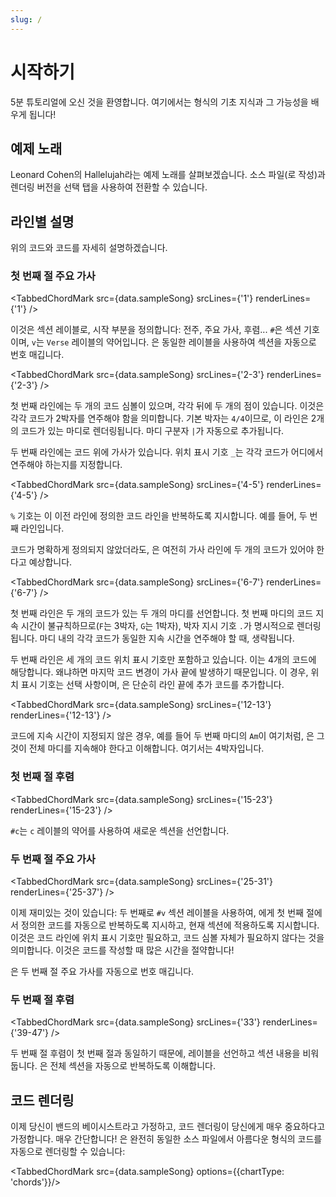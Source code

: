 ```yaml
---
slug: /
---
```



# 시작하기

<CM/> 5분 튜토리얼에 오신 것을 환영합니다. 여기에서는 형식의 기초 지식과 그 가능성을 배우게 됩니다!

## 예제 노래

Leonard Cohen의 Hallelujah라는 예제 노래를 살펴보겠습니다.
소스 파일(<CM/>로 작성)과 렌더링 버전을 선택 탭을 사용하여 전환할 수 있습니다.

<TabbedChordMark src={data.sampleSong} />

## 라인별 설명

위의 코드와 코드를 자세히 설명하겠습니다.

### 첫 번째 절 주요 가사

<TabbedChordMark src={data.sampleSong} srcLines={'1'} renderLines={'1'} />

이것은 섹션 레이블로, 시작 부분을 정의합니다: 전주, 주요 가사, 후렴...
`#`은 섹션 기호이며, `v`는 `Verse` 레이블의 약어입니다.
<CM/>은 동일한 레이블을 사용하여 섹션을 자동으로 번호 매깁니다.

<TabbedChordMark src={data.sampleSong} srcLines={'2-3'} renderLines={'2-3'} />

첫 번째 라인에는 두 개의 코드 심볼이 있으며, 각각 뒤에 두 개의 점이 있습니다. 이것은 각각 코드가 2박자를 연주해야 함을 의미합니다.
기본 박자는 `4/4`이므로, 이 라인은 2개의 코드가 있는 마디로 렌더링됩니다.
마디 구분자 `|`가 자동으로 추가됩니다.

두 번째 라인에는 코드 위에 가사가 있습니다. 위치 표시 기호 `_`는 각각 코드가 어디에서 연주해야 하는지를 지정합니다.

<TabbedChordMark src={data.sampleSong} srcLines={'4-5'} renderLines={'4-5'} />

`%` 기호는 <CM/>이 이전 라인에 정의한 코드 라인을 반복하도록 지시합니다. 예를 들어, 두 번째 라인입니다.

코드가 명확하게 정의되지 않았더라도, <CM/>은 여전히 가사 라인에 두 개의 코드가 있어야 한다고 예상합니다.

<TabbedChordMark src={data.sampleSong} srcLines={'6-7'} renderLines={'6-7'} />

첫 번째 라인은 두 개의 코드가 있는 두 개의 마디를 선언합니다.
첫 번째 마디의 코드 지속 시간이 불규칙하므로(`F`는 3박자, `G`는 1박자), 박자 지시 기호 `.`가 명시적으로 렌더링됩니다.
마디 내의 각각 코드가 동일한 지속 시간을 연주해야 할 때, 생략됩니다.

두 번째 라인은 세 개의 코드 위치 표시 기호만 포함하고 있습니다. 이는 4개의 코드에 해당합니다. 왜냐하면 마지막 코드 변경이 가사 끝에 발생하기 때문입니다.
이 경우, 위치 표시 기호는 선택 사항이며, <CM/>은 단순히 라인 끝에 추가 코드를 추가합니다.

<TabbedChordMark src={data.sampleSong} srcLines={'12-13'} renderLines={'12-13'} />

코드에 지속 시간이 지정되지 않은 경우, 예를 들어 두 번째 마디의 `Am`이 여기처럼, <CM/>은 그것이 전체 마디를 지속해야 한다고 이해합니다. 여기서는 4박자입니다.

### 첫 번째 절 후렴

<TabbedChordMark src={data.sampleSong} srcLines={'15-23'} renderLines={'15-23'} />

`#c`는 `c` 레이블의 약어를 사용하여 새로운 섹션을 선언합니다.

### 두 번째 절 주요 가사

<TabbedChordMark src={data.sampleSong} srcLines={'25-31'} renderLines={'25-37'} />

이제 재미있는 것이 있습니다: 두 번째로 `#v` 섹션 레이블을 사용하여, <CM/>에게 첫 번째 절에서 정의한 코드를 자동으로 반복하도록 지시하고, 현재 섹션에 적용하도록 지시합니다.
이것은 코드 라인에 위치 표시 기호만 필요하고, 코드 심볼 자체가 필요하지 않다는 것을 의미합니다.
이것은 코드를 작성할 때 많은 시간을 절약합니다!

<CM/>은 두 번째 절 주요 가사를 자동으로 번호 매깁니다.

### 두 번째 절 후렴

<TabbedChordMark src={data.sampleSong} srcLines={'33'} renderLines={'39-47'} />

두 번째 절 후렴이 첫 번째 절과 동일하기 때문에, 레이블을 선언하고 섹션 내용을 비워둡니다. <CM/>은 전체 섹션을 자동으로 반복하도록 이해합니다.

## 코드 렌더링

이제 당신이 밴드의 베이시스트라고 가정하고, 코드 렌더링이 당신에게 매우 중요하다고 가정합니다.
매우 간단합니다! <CM/>은 완전히 동일한 소스 파일에서 아름다운 형식의 코드를 자동으로 렌더링할 수 있습니다:

<TabbedChordMark src={data.sampleSong} options={{chartType: 'chords'}}/>
